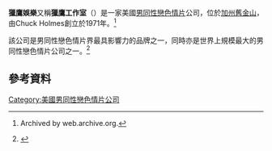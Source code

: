 {{expand|time=2016-10-28T00:55:51+00:00}}
{{Infobox company
| name = Falcon Entertainment
| logo = 
| type = 商業
| foundation   = 1971
| founder      = Chuck Holmes
| location_city = [[加州|加州]][[舊金山|舊金山]] 
| location_country = {{USA}}
| industry     = [[色情|色情]]
| products     = [[男同性戀色情片|男同性戀色情片]]
| homepage     = [http://falconstudios.pw www.falconstudios.com]
}}
'''獵鷹娛樂'''又稱'''獵鷹工作室'''（{{lang-en|Falcon entertainment studios}}）是一家美國[[男同性戀色情片|男同性戀色情片]]公司，位於[[加州|加州]][[舊金山|舊金山]]，由Chuck Holmes創立於1971年。<ref name="Holmes Obit">{{Cite web | url = http://www.adultvideonews.com/bone/by1100_05.html | title = Chuck Holmes, Founder of Falcon Studios, Passes Away at 55 | accessdate = December 29, 2007|publisher = AVN Publications, Inc. |date=November 2000 | author = Spencer, Jeremy| work = Boneyards |archiveurl = https://web.archive.org/web/20010210071317/http://www.adultvideonews.com/bone/by1100_05.html |archivedate = February 10, 2001}} Archived by web.archive.org.</ref>

該公司是男同性戀色情片界最具影響力的品牌之一，同時亦是世界上規模最大的男同性戀色情片公司之一。<ref name="Hot House">{{Cite web | url = http://press.hothouse.com/company_info.php | title = Company Info | accessdate = December 29, 2007 | publisher = Hot House Entertainment | date = June 11, 2003 | author =  | archiveurl = https://web.archive.org/web/20071219172006/http://press.hothouse.com/company_info.php | archivedate = 2007年12月19日 | deadurl = yes }}</ref>

== 參考資料 ==
{{reflist}}

{{Gay male pornographic film studios}}
{{American pornographic film studios}}
[[Category:美國男同性戀色情片公司|Category:美國男同性戀色情片公司]]